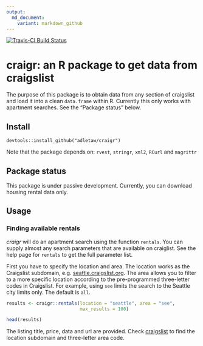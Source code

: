 ```yaml
---
output:
  md_document:
    variant: markdown_github
---
```


<!-- README.md is generated from README.Rmd. Please edit that file -->

[![Travis-CI Build Status](https://travis-ci.org/adletaw/craigr.svg?branch=master)](https://travis-ci.org/adletaw/craigr)

# craigr: an R package to get data from craigslist

The purpose of this package is to obtain data from any section of
craigslist and load it into a clean `data.frame` within R.  Currently this only
works with apartment searches.  See the "Package status" below.

## Install

`devtools::install_github("adletaw/craigr")`

Note that the package depends on: `rvest`, `stringr`, `xml2`, `RCurl` and `magrittr`

## Package status

This package is under passive development.  Currently, you can download housing
rental data only.

## Usage

### Finding available rentals

*craigr* will do an apartment search using the function `rentals`.  You can
supply almost any search parameters that are available on craiglist.  See the
help page for `rentals` to get the full parameter list.

First you have to specify the location and area.  The location works as the 
Craigslist subdomain, e.g. [seattle.craigslist.org](https://seattle.craigslist.org). 
The area allows you to filter to a more specific location according to the
pre-programmed three-letter codes in Craigslist.  For example, using `see`
limits the search to the Seattle city limits only.  The default is `all`.

```r
results <- craigr::rentals(location = "seattle", area = "see", 
                           max_results = 100)

head(results)
```

The listing title, price, data and url are provided.  Check [craigslist](https://craigslist.org)
to find the location subdomain and three-letter area code.